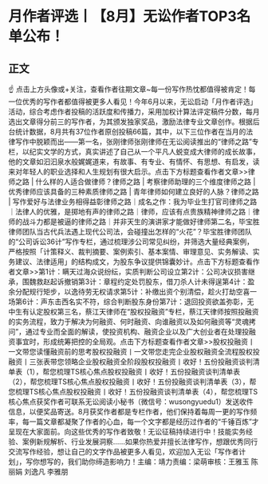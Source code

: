 # 月作者评选丨【8月】无讼作者TOP3名单公布！
## 正文
☝ 点击上方头像或+关注，查看作者往期文章~每一份写作热忱都值得被肯定！每一位优秀的写作者都值得被更多人看见！今年6月以来，无讼启动「月作者评选」活动，综合考虑作者投稿的活跃度和传播力，采用加权计算法评定稿件分数，每月选出文章得分前三的写作者，为其颁发独家奖品，激励法律专业文章创作。根据后台统计数据，8月共有37位作者原创投稿66篇，其中，以下三位作者在当月的法律写作中脱颖而出——第一名，张刚律师张刚律师在无讼阅读推出的“律师之路”专栏，以纪实文学的方式，真实讲述了自己从一个平凡人蜕变成大律师的成长故事，他的文章如汩汩泉水般娓娓道来，有故事、有专业、有情怀、有思想、有启发，读来对年轻人的职业选择和人生规划有很大启示。点击下方标题查看作者文章>>律师之路 | 什么样的人适合做律师？律师之路 | 考察律师助理的三个维度律师之路 | 优秀律师应该具备的三种素质律师之路 | 青年律师如何建立良好的人脉？律师之路 | 写作爱好与法律业务相得益彰律师之路｜成名之作：我为毕业生打官司律师之路｜法律人的优雅，是掷地有声的律师之路｜律师，应该有点贵族精神律师之路｜律师的战斗力都是被逼的律师之路｜并非天生的演讲家才能做好律师第二名，毕宝胜律师团队当古代兵法遇上现代公司法，会碰撞出怎样的“火花”？毕宝胜律师团队的“公司诉讼36计”写作专栏，通过梳理涉公司常见纠纷，并筛选大量经典案例，严格按照「计策释义、裁判摘要、案例索引、基本案情、审理意见、实务解读、实务建议、法律适用」的结构成文，为股东争议提供锦囊妙计。点击下方标题查看作者文章>>第1计：瞒天过海众说纷纭，实质判断公司设立第2计：公司决议损害继承，围魏救赵起诉撤销第3计：章程约定处罚股东，借刀杀人计未得逞第4计：盈余分配规行矩步，以逸待劳无权请求第5计：补缴出资个别清偿，趁火打劫空喜一场第6计：声东击西名实不符，综合判断股东身份第7计：退回投资欲盖弥彰，无中生有认定股权第三名，蔡江天律师在“股权投融资”专栏，蔡江天律师按照投融资的实务流程，致力于解决为何融资、何时融资、向谁融资以及如何融资等“灵魂拷问”，通过专业而全面的解读，使投资机构、融资企业以及广大创业者在处理投融资事宜时，形成统筹把控的全局观。点击下方标题查看作者文章>>股权投融资丨一文带您读懂融资前的思考股权投融资丨一文带您走完企业股权融资全流程股权投融资丨三张表带您领略企业股权融资全阶段股权投融资丨收好！五份投融资谈判清单表（1），帮您梳理TS核心焦点股权投融资丨收好！五份投融资谈判清单表（2），帮您梳理TS核心焦点股权投融资丨收好！五份投融资谈判清单表（3），帮您梳理TS核心焦点股权投融资丨收好！五份投融资谈判清单表（4），帮您梳理TS核心焦点获奖作者可联系无讼阅读小秘书（微信号：wusongyuedu1）发送收件信息，以便奖品寄送。8月获奖作者都是专栏作者，他们保持着每周一更的写作频率，每一篇文章都凝聚了作者的心血，每一个文字都是经历过作者的“千锤百炼”才呈现在大家面前。向这些优秀的写作者致敬！无讼征稿持续进行中！技能实务经验、案例新规解析、行业发展洞察……如果你热爱并擅长法律写作，想跟优秀同行交流写作经验，想让自己的文字作品被更多人看见，欢迎加入无讼「写作者计划」，写你想写的，我们助你缔造影响力！主编：靖力责编：梁萌审核：王雅玉 陈丽娟 刘逸凡 李雅朋